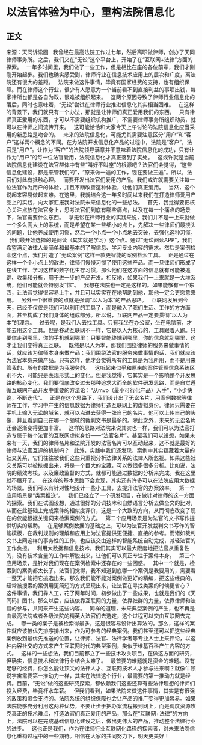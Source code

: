 # 以法官体验为中心，重构法院信息化
## 正文
来源：天同诉讼圈
 
我曾经在最高法院工作过七年，然后离职做律师，创办了天同律师事务所。之后，我们又在“无讼”这个平台上，开始了在“互联网+法律”方面的探索。
 
一年多时间里，我们做了一些工作，但是相比在座的各位前辈，我们才刚刚开始起步。我们也确实感受到，律师行业在信息技术应用上的层次和广度，离法院还有很大的差距。
 
法院来做这件事情，毕竟有国家经费的支持，也有组织保障。而在律师这个行业，很少有人愿意为一个当前看不到直接利益的事项出钱，每家律所也都是各自为政，很难被组织起来。
 
这两个原因导致了律师行业信息化的落后，同时也意味着，“无讼”尝试在律师行业推进信息化其实相当困难。
 
在这样的背景下，我们就只有一个办法，那就是让律师们真正爱用我们的东西。
 
只有律师真正爱用的东西，才可以不需要组织机构推广，不需要律师事务所组织动员，就可以在律师之间流传开来。
 
这可能恰恰和大家今天上午讨论的法院信息化应当采用的新思路是吻合的。
 
未来的法院信息化，可能尤其需要注意区分“用户”和“客户”这样两个概念的不同。在为法院开发信息化产品的过程中，法院是“客户”，法官是“用户”。让作为“客户”的法院领导满意并不意味着法院信息化的成功，只有让作为“用户”的每一位法官爱用，法院信息化才真正落到了实处。
 
这或许就是当前法院信息化建设在法官群体中有些“叫好不叫座”的根源吧？法官们会觉得，“这些信息化建设，都是来管我们的”，“原来做一遍的工作，现在要做三遍”。所以，法官们对此有抵触心理。
 
而要开发出法官们爱用的产品，我们或许就需要关注每一位法官作为用户的体验，并且不断改善这种体验，让他们真正爱用。
 
当然，这个说起来容易做起来难。在这里，我就结合这一年多时间以来我们在打造律师爱用产品上的实践，向大家汇报我对法院未来信息化的一些想法。
 
首先，我觉得要把核心关注点放在法官身上，思考法官们到底有哪些痛点，以及在每一个痛点的场景下，法官需要什么东西。
 
拿无讼在律师行业的实践来说，我们并不是一上来就做一个多么高大上的系统，而是希望在某一些细小的点上，先解决一些律师们最挠头的问题，让他养成使用习惯，然后一个小点一个小点地去突破，去强化这种习惯。
 
我们最开始选择的是阅读（其实就是学习）这个点。通过“无讼阅读APP”，我们希望满足法律人最简单和最基本的了解信息、学习专业内容的需求。然后是案例检索这个点，我们打造了“无讼案例”这样一款更智能的案例检索工具。
 
正是通过在这样一个个小点上的改进，律师们慢慢习惯了使用这些产品。而一旦律师们形成了在线工作、学习这样的数字化生存习惯，那么他们在这方面的信息就有可能被追踪、收集和分析，用于进一步的产品开发。相反地，如果我们一上来就是一大堆系统，他们可能就会特别发“怵”。
 
我想在法院也一定是这样的。如果能够有一个东西，让法官觉得很容易上手，并且可以实实在在地帮助到他，那他一定会更愿意来用。
 
另外一个很重要的点就是强调“以人为本”的产品思路。
 
互联网发展到今天，已经不仅仅是我们可以利用的工具了，而是融入了我们生活、工作的方方面面，甚至构成了我们身体的组成部分。所以说，互联网产品一定要贯彻“以人为本”的理念。
 
过去呢，是我们人去找工具。只有我坐在办公室，坐在电脑前，才能去用这个工具。但是移动互联网不一样，它是以人为核心的，工具跟着人跑。只要你走到哪里，你的手机就到哪里；只要智能终端到哪里，你的信息就到哪里，这才让我们变得真正互联。
 
既然是以人为本，那我们围绕律师的服务来做事情的话，就应该为律师本身来做产品；我们围绕法官的服务来做事情的话，我们就应该为法官本身来做产品。只有这样，他才会觉得所有的工具是为我所用，而不是用来管我的。所有的数据是为我服务的。
 
这听起来似乎和原来的案件管理信息系统区别不大，可能只是表现形式上的变化。但是我觉得，它其实是一个影响整个开发思路的核心变化。我们要彻底改变过去那种追求大而全的软件研发思路，而是自觉遵循互联网产品开发中重要的方法论：“从mvp（最小可行化产品）入手”，“小步快跑，不断迭代”。
 
正是在这个思路下，我们设计出了无讼名片，用案例数据等律师在工作、学习中产生的信息数据为律师打造互联网上的虚拟身份。律师只需要在手机上输入无讼的域名，就可以点进去获得一张自己的名片。他可以上传自己的头像，并且看到自己在哪一个领域的裁判文书是最多的。除此之外，未来的无讼名片还会逐渐变得更加丰富。
 
这样的思路对法院来说其实也一样，我们可以为法官打造专属于每个法官的互联网虚拟身份——“法官名片”。甚至我们可以设想，如果未来有一天，我们的律师名片和法院开发的法官名片可以互动起来，这不就是最好的律师与法官互评的机制吗？
 
此外，实践中我们还发现，案例中其实蕴藏着大量的社交关系，它们往往被我们这些只重视分析法律关系的法律人所忽视。如果这些社交关系可以被挖掘出来，将是一个巨大的宝藏，可以做很多很多分析。比如说，法院的绩效考核，以及廉政监督的方式，就都可能通过数据的分析来完成。我在这里就不展开了。
 
在这样的基本思路下会发现，其实还有许多可以在法院应用大数据的场景。我们可以有针对性地设计一些小工具，去提升法官的办案效率。
 
第一个应用场景是“类案推送”。
 
我们已经立了一个研发项目，在做针对律师的这一方面的探索。我们在试图设想，通过很好的分词技术和自然语言分析去做全文的比对，从而在此基础上完成案件的相似度评价，这是一个大致的方向，从而彻底改变了现在的仅能根据关键词来检索案例的方式。
 
第二个应用场景是为法官的文书写作提供切实的帮助。
 
在足够案例数据的基础之上，可以为法官开发裁判文书写作的智能模板，在裁判规则的理解和应用上为法官提供更便捷、直接的参考。而诸如裁判文书上网这样的事务性的工作，也应该交由这样的智能系统自动完成，减轻法官的工作负担。
 
利用大数据和信息技术，我们其实可以最大限度地把法官从重复性的，没有技术含量的工作中解脱出来，让他们可以真正专注于案件本身。
 
第三个应用场景，是针对我们现在在案例检索中还存在的一些困惑。
 
其中一个就是，检索到的案例都太长了。法官们觉得，我不知道到底哪一个案例是我要用的，需要看一整天才能把它挑选出来。那么我们能不能对案例做更好的精编，把这些经典的，经常被搜索的案例用更简短的方式呈现出来，让法官在寻找类案的时候更省心？
 
这件事情，我们靠人工，花了两年时间，初步做出了一些成果，也就是我们的《天同码》图书。那么以后，应该依靠互联网的力量，依靠社群的力量，依靠律师和法官的参与，共同来产生这些内容。
 
同样的道理，未来典型案例的产生，也不再是由最高法院或者各级法院的精英大法官们去选定，这个过程可以交由互联网去完成。
 
哪一类的案子是被检索得最多，这是很容易设计出算法的。那么，这样的案件就应该被优先排序排出来，作为可参考的经典案例。我们甚至还可以把这些经典案例放到最优先推送的位置，让律师、法官、法律学者等专业人士上来评论，以这种内容社交的方式来产生互联网时代的典型案例，类似于维基百科产生内容的方式。
 
这样的一些想法，我们目前都立了一些技术攻关项目，在做这方面的研究，但确实，信息技术和法律行业结合太难了。
 
最首要的难题就是资金的难题。没有足够的经费，你怎么能让顶尖的法律人才、互联网技术人才参与进来啊？就像牛顿说宇宙需要第一推动力一样，其实在法律这个行业，最需要的第一推动力就是经费。目前，“无讼”做的这些研究探索，都依赖我们这些还算有些法律理想的律师们投入经费，毕竟杯水车薪。
 
但我们看到，如果法院来做这件事情，其实是有很强的政策和资金支持的。法院系统的组织保障也会让产品的推广变得更加容易。如果法院能够充分利用这两种优势，不要止步于把办案流程搬到网上，而是调度资源攻克真正的技术难点，打造法官们真正爱用的产品，那么在“互联网+法律”的方向上，法院可以在完成基础信息化建设之后，做出更伟大的产品，推动整个法律行业的进步。
 
这也正是我们，作为在律师行业互联网化路径的探索者，对未来法院信息化重构过程中的一些期待。相信在大家的共同努力下，明天更美好！
 
